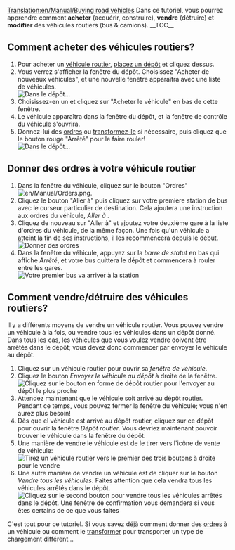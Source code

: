 [[Translation:en/Manual/Buying road vehicles]]
{{fr/Manual/Tutoriel}}
Dans ce tutoriel, vous pourrez apprendre comment '''acheter''' (acquérir, construire), '''vendre''' (détruire) et '''modifier''' des véhicules routiers (bus & camions).
__TOC__ 
==Comment acheter des véhicules routiers?==

# Pour acheter un [[fr/Manual/Véhicules routiers|véhicule routier]], [[fr/Manual/Construction de dépôts routiers|placez un dépôt]] et cliquez dessus.
# Vous verrez s'afficher la fenêtre du dépôt. Choisissez "Acheter de nouveaux véhicules", et une nouvelle fenêtre apparaîtra avec une liste de véhicules.<br/>[[File:en/Manual/Tutorial bus 5.png|frame|none|Dans le dépôt...]]
# Choisissez-en un et cliquez sur "Acheter le véhicule" en bas de cette fenêtre.
# Le véhicule apparaîtra dans la fenêtre du dépôt, et la fenêtre de contrôle du véhicule s'ouvrira.
# Donnez-lui des [[fr/Manual/Ordres|ordres]] ou [[fr/Manual/Transformation|transformez-le]] si nécessaire, puis cliquez que le bouton rouge "Arrêté" pour le faire rouler!<br/>[[File:en/Manual/Stopped bus.png|frame|none|Dans le dépôt...]]

==Donner des ordres à votre véhicule routier==
#Dans la fenêtre du véhicule, cliquez sur le bouton "Ordres" [[File:en/Manual/Orders.png]]. 
#Cliquez le bouton "Aller à" puis cliquez sur votre première station de bus avec le curseur particulier de destination. Cela ajoutera une instruction aux ordres du véhicule, ''Aller à <nom de la gare routière>''.
#Cliquez de nouveau sur "Aller à" et ajoutez votre deuxième gare à la liste d'ordres du véhicule, de la même façon. Une fois qu'un véhicule a atteint la fin de ses instructions, il les recommencera depuis le début.<br/>[[File:en/Manual/Tutorial bus 6.png|frame|none|Donner des ordres]]
#Dans la fenêtre du véhicule, appuyez sur la ''barre de statut'' en bas qui affiche ''Arrêté'', et votre bus quittera le dépôt et commencera à rouler entre les gares.<br/>[[File:en/Manual/Tutorial bus 7.png|frame|none|Votre premier bus va arriver à la station]]

==Comment vendre/détruire des véhicules routiers?==
Il y a différents moyens de vendre un véhicule routier. Vous pouvez vendre un véhicule à la fois, ou vendre tous les véhicules dans un dépôt donné. Dans tous les cas, les véhicules que vous voulez vendre doivent être arrêtés dans le dépôt; vous devez donc commencer par envoyer le véhicule au dépôt.

# Cliquez sur un véhicule routier pour ouvrir sa ''fenêtre de véhicule''.
# Cliquez le bouton ''Envoyer le véhicule au dépôt'' à droite de la fenêtre.<br/>[[File:en/Manual/Buying-road-vehicles-6.png|none|frame|Cliquez sur le bouton en forme de dépôt routier pour l'envoyer au dépôt le plus proche]]
# Attendez maintenant que le véhicule soit arrivé au dépôt routier. Pendant ce temps, vous pouvez fermer la fenêtre du véhicule; vous n'en aurez plus besoin!
# Dès que el véhicule est arrivé au dépôt routier, cliquez sur ce dépôt pour ouvrir la fenêtre ''Dépôt routier''. Vous devriez maintenant pouvoir trouver le véhicule dans la fenêtre du dépôt.
# Une manière de vendre le véhicule est de le tirer vers l'icône de vente de véhicule:<br/>[[File:en/Manual/Buying-road-vehicles-7.png|none|frame|Tirez un véhicule routier vers le premier des trois boutons à droite pour le vendre]]
# Une autre manière de vendre un véhicule est de cliquer sur le bouton ''Vendre tous les véhicules''. Faites attention que cela vendra tous les véhicules arrêtés dans le dépôt.<br/>[[File:en/Manual/Buying-road-vehicles-8.png|none|frame|Cliquez sur le second bouton pour vendre tous les véhicules arrêtés dans le dépôt. Une fenêtre de confirmation vous demandera si vous êtes certains de ce que vous faites]]

C'est tout pour ce tutoriel. Si vous savez déjà comment donner des [[fr/Manual/Ordres|ordres]] à un véhicule ou comment le [[fr/Manual/Transformation|transformer]] pour transporter un type de chargement différent...